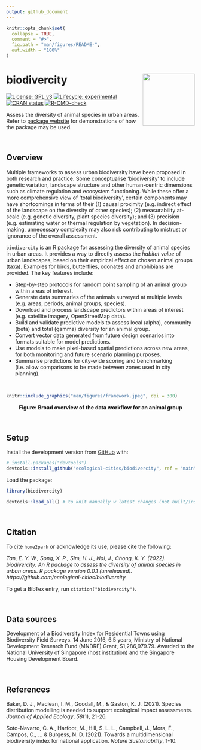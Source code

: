 ```yaml
---
output: github_document
---
```


<!-- README.md is generated from README.Rmd. Please edit that file -->

```r
knitr::opts_chunk$set(
  collapse = TRUE,
  comment = "#>",
  fig.path = "man/figures/README-",
  out.width = "100%"
)
```

# biodivercity <a href='https://ecological-cities.github.io/biodivercity/'><img src='man/figures/logo.png' align="right" height="139" /></a>

<!-- badges: start -->
[![License: GPL v3](https://img.shields.io/badge/License-GPLv3-blue.svg)](https://www.gnu.org/licenses/gpl-3.0)
[![Lifecycle: experimental](https://img.shields.io/badge/lifecycle-experimental-orange.svg)](https://www.tidyverse.org/lifecycle/#experimental)
[![CRAN status](https://www.r-pkg.org/badges/version/biodivercity)](https://CRAN.R-project.org/package=biodivercity)
[![R-CMD-check](https://github.com/ecological-cities/biodivercity/workflows/R-CMD-check/badge.svg)](https://github.com/ecological-cities/biodivercity/actions)
<!-- badges: end -->


Assess the diversity of animal species in urban areas. Refer to [package website](https://ecological-cities.github.io/biodivercity/) for demonstrations of how the package may be used.

<br>

## Overview

Multiple frameworks to assess urban biodiversity have been proposed in both research and practice. Some conceptualise 'biodiversity' to include genetic variation, landscape structure and other human-centric dimensions such as climate regulation and ecosystem functioning. While these offer a more comprehensive view of ‘total biodiversity’, certain components may have shortcomings in terms of their (1) causal proximity (e.g. indirect effect of the landscape on the diversity of other species); (2) measurability at-scale (e.g. genetic diversity, plant species diversity); and (3) precision (e.g. estimating water or thermal regulation by vegetation). In decision-making, unnecessary complexity may also risk contributing to mistrust or ignorance of the overall assessment. 

`biodivercity` is an R package for assessing the diversity of animal species in urban areas. It provides a way to directly assess the _habitat value_ of urban landscapes, based on their empirical effect on chosen animal groups (taxa). Examples for birds, butterflies, odonates and amphibians are provided. The key features include:

- Step-by-step protocols for random point sampling of an animal group within areas of interest.
- Generate data summaries of the animals surveyed at multiple levels (e.g. areas, periods, animal groups, species).
- Download and process landscape predictors within areas of interest (e.g. satellite imagery, OpenStreetMap data).
- Build and validate predictive models to assess local (alpha), community (beta) and total (gamma) diversity for an animal group.
- Convert vector data generated from future design scenarios into formats suitable for model predictions.
- Use models to make pixel-based spatial predictions across new areas, for both monitoring and future scenario planning purposes.
- Summarise predictions for city-wide scoring and benchmarking (i.e. allow comparisons to be made between zones used in city planning).

<br>

```r
knitr::include_graphics("man/figures/framework.jpeg", dpi = 300)
```
<center><b> Figure: Broad overview of the data workflow for an animal group </b></center>

<br>

## Setup

Install the development version from [GitHub](https://github.com/) with:

``` r
# install.packages("devtools")
devtools::install_github("ecological-cities/biodivercity", ref = "main")
```

Load the package:

```r
library(biodivercity)
```

```r
devtools::load_all() # to knit manually w latest changes (not built/installed yet)
```

<br>

## Citation

To cite `home2park` or acknowledge its use, please cite the following:

*Tan, E. Y. W., Song, X. P., Sim, H. J., Nai, J., Chong, K. Y. (2022). biodivercity: An R package to assess the diversity of animal species in urban areas. R package version 0.0.1 (unreleased). https://github.com/ecological-cities/biodivercity.*  

To get a BibTex entry, run `citation("biodivercity")`.

<br>

## Data sources

Development of a Biodiversity Index for Residential Towns using Biodiversity Field Surveys. 14 June 2016, 6.5 years, Ministry of National Development Research Fund (MNDRF) Grant, $1,286,979.79. Awarded to the National University of Singapore (host institution) and the Singapore Housing Development Board. 

<br>

## References

Baker, D. J., Maclean, I. M., Goodall, M., & Gaston, K. J. (2021). Species distribution modelling is needed to support ecological impact assessments. _Journal of Applied Ecology_, _58_(1), 21-26.

Soto-Navarro, C. A., Harfoot, M., Hill, S. L. L., Campbell, J., Mora, F., Campos, C., ... & Burgess, N. D. (2021). Towards a multidimensional biodiversity index for national application. _Nature Sustainability_, 1-10.
